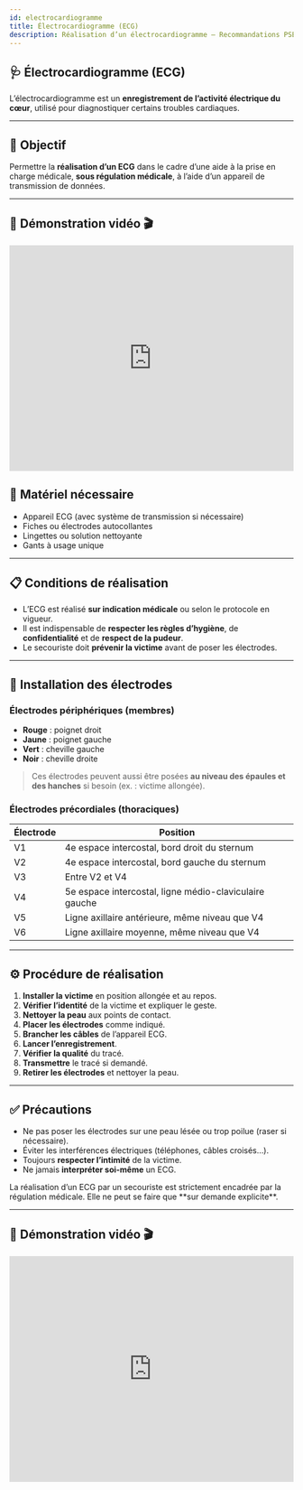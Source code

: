 ```yaml
---
id: electrocardiogramme
title: Électrocardiogramme (ECG)
description: Réalisation d’un électrocardiogramme – Recommandations PSE2
---
```



## 🩺 Électrocardiogramme (ECG)

L’électrocardiogramme est un **enregistrement de l’activité électrique du cœur**, utilisé pour diagnostiquer certains troubles cardiaques.

---

## 🎯 Objectif

Permettre la **réalisation d’un ECG** dans le cadre d’une aide à la prise en charge médicale, **sous régulation médicale**, à l’aide d’un appareil de transmission de données.

---

## 🎥 Démonstration vidéo 🎬

<iframe width="100%" height="400" src="https://www.youtube.com/embed/ry7vLk_L1Sw?start=82" title="Démonstration ECG - placement des électrodes" frameborder="0" allowfullscreen></iframe>


## 🧰 Matériel nécessaire

- Appareil ECG (avec système de transmission si nécessaire)
- Fiches ou électrodes autocollantes
- Lingettes ou solution nettoyante
- Gants à usage unique

---

## 📋 Conditions de réalisation

- L’ECG est réalisé **sur indication médicale** ou selon le protocole en vigueur.
- Il est indispensable de **respecter les règles d’hygiène**, de **confidentialité** et de **respect de la pudeur**.
- Le secouriste doit **prévenir la victime** avant de poser les électrodes.

---

## 🔌 Installation des électrodes

### Électrodes périphériques (membres)

- **Rouge** : poignet droit
- **Jaune** : poignet gauche
- **Vert** : cheville gauche
- **Noir** : cheville droite

> Ces électrodes peuvent aussi être posées **au niveau des épaules et des hanches** si besoin (ex. : victime allongée).

### Électrodes précordiales (thoraciques)

| Électrode | Position |
|-----------|----------|
| V1 | 4e espace intercostal, bord droit du sternum |
| V2 | 4e espace intercostal, bord gauche du sternum |
| V3 | Entre V2 et V4 |
| V4 | 5e espace intercostal, ligne médio-claviculaire gauche |
| V5 | Ligne axillaire antérieure, même niveau que V4 |
| V6 | Ligne axillaire moyenne, même niveau que V4 |

---

## ⚙️ Procédure de réalisation

1. **Installer la victime** en position allongée et au repos.
2. **Vérifier l’identité** de la victime et expliquer le geste.
3. **Nettoyer la peau** aux points de contact.
4. **Placer les électrodes** comme indiqué.
5. **Brancher les câbles** de l’appareil ECG.
6. **Lancer l’enregistrement**.
7. **Vérifier la qualité** du tracé.
8. **Transmettre** le tracé si demandé.
9. **Retirer les électrodes** et nettoyer la peau.

---

## ✅ Précautions

- Ne pas poser les électrodes sur une peau lésée ou trop poilue (raser si nécessaire).
- Éviter les interférences électriques (téléphones, câbles croisés…).
- Toujours **respecter l’intimité** de la victime.
- Ne jamais **interpréter soi-même** un ECG.

<Admonition type="caution" title="Important">
La réalisation d’un ECG par un secouriste est strictement encadrée par la régulation médicale. Elle ne peut se faire que **sur demande explicite**.
</Admonition>

---

## 🎥 Démonstration vidéo 🎬

<iframe width="100%" height="400" src="https://www.youtube.com/embed/ry7vLk_L1Sw?start=82" title="Démonstration ECG - placement des électrodes" frameborder="0" allowfullscreen></iframe>

